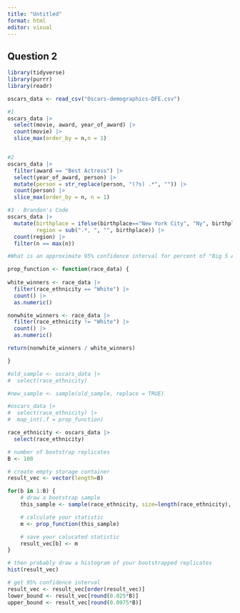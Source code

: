 ```yaml
---
title: "Untitled"
format: html
editor: visual
---
```


## Question 2

```r
library(tidyverse)
library(purrr)
library(readr)
```

```r
oscars_data <- read_csv("Oscars-demographics-DFE.csv")
```

```r
#1 
oscars_data |>
  select(movie, award, year_of_award) |>
  count(movie) |>
  slice_max(order_by = n,n = 1)


#2
oscars_data |>
  filter(award == "Best Actress") |>
  select(year_of_award, person) |>
  mutate(person = str_replace(person, "(?s) .*", "")) |>
  count(person) |>
  slice_max(order_by = n, n = 1)

#3 - Brandon's Code
oscars_data |> 
  mutate(birthplace = ifelse(birthplace=="New York City", "Ny", birthplace),
         region = sub(".*, ", "", birthplace)) |>
  count(region) |>
  filter(n == max(n))
```

```r
#What is an approximate 95% confidence interval for percent of "Big 5 Award" award winners who are not white?

prop_function <- function(race_data) {
  
white_winners <- race_data |>
  filter(race_ethnicity == "White") |>
  count() |>
  as.numeric()

nonwhite_winners <- race_data |>
  filter(race_ethnicity != "White") |>
  count() |>
  as.numeric()

return(nonwhite_winners / white_winners)

}

#old_sample <- oscars_data |>
#  select(race_ethnicity)

#new_sample <- sample(old_sample, replace = TRUE)

#oscars_data |>
#  select(race_ethnicity) |>
#  map_int(.f = prop_function)

```


```r


race_ethnicity <- oscars_data |>
  select(race_ethnicity)

# number of bootstrap replicates
B <- 100

# create empty storage container
result_vec <- vector(length=B)

for(b in 1:B) {
    # draw a bootstrap sample
    this_sample <- sample(race_ethnicity, size=length(race_ethnicity), replace=TRUE)

    # calculate your statistic
    m <- prop_function(this_sample)

    # save your calucated statistic
    result_vec[b] <- m
}

# then probably draw a histogram of your bootstrapped replicates
hist(result_vec)

# get 95% confidence interval
result_vec <- result_vec[order(result_vec)]
lower_bound <- result_vec[round(0.025*B)]
upper_bound <- result_vec[round(0.0975*B)]

```

